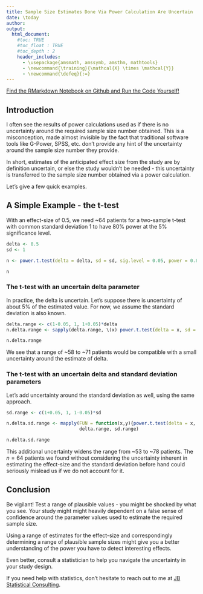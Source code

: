 ```yaml
---
title: Sample Size Estimates Done Via Power Calculation Are Uncertain
date: \today
author:
output:
  html_document:
    #toc: TRUE
    #toc_float : TRUE
    #toc_depth : 2
    header_includes:
      - \usepackage{amsmath, amssymb, amsthm, mathtools}
      - \newcommand{\training}{\mathcal{X} \times \mathcal{Y}}
      - \newcommand{\defeq}{:=}
---
```

[Find the RMarkdown Notebook on Github and Run the Code Yourself!](https://github.com/JB-Statistical-Consulting/biostatistics/tree/main/biostatistics.ca)

\newpage

## Introduction

I often see the results of power calculations used as if there is no uncertainty around the required sample size number obtained. This is a misconception, made almost invisible by the fact that traditional software tools like G-Power, SPSS, etc. don't provide any hint of the uncertainty around the sample size number they provide.

In short, estimates of the anticipated effect size from the study are by definition uncertain, or else the study wouldn't be needed - this uncertainty is transferred to the sample size number obtained via a power calculation.

Let's give a few quick examples.

## A Simple Example - the t-test

With an effect-size of 0.5, we need ~64 patients for a two-sample t-test with common standard deviation 1 to have 80% power at the 5% significance level.

```r
delta <- 0.5
sd <- 1

n <- power.t.test(delta = delta, sd = sd, sig.level = 0.05, power = 0.8)$n

n
```
### The t-test with an uncertain delta parameter

In practice, the delta is uncertain. Let's suppose there is uncertainty of about 5\% of the estimated value. For now, we assume the standard deviation is also known.

```r
delta.range <- c(1-0.05, 1, 1+0.05)*delta
n.delta.range <- sapply(delta.range, \(x) power.t.test(delta = x, sd = sd, sig.level = 0.05, power = 0.8)$n)

n.delta.range
```
We see that a range of ~58 to ~71 patients would be compatible with a small uncertainty around the estimate of delta.

### The t-test with an uncertain delta and standard deviation parameters

Let's add uncertainty around the standard deviation as well, using the same approach.

```r
sd.range <- c(1+0.05, 1, 1-0.05)*sd

n.delta.sd.range <- mapply(FUN = function(x,y){power.t.test(delta = x, sd = y, sig.level = 0.05, power = 0.8)$n},
                           delta.range, sd.range)

n.delta.sd.range
```
This additional uncertainty widens the range from ~53 to ~78 patients. The $n=64$ patients we found without considering the uncertainty inherent in estimating the effect-size and the standard deviation before hand could seriously mislead us if we do not account for it. 

## Conclusion

Be vigilant! Test a range of plausible values - you might be shocked by what you see. Your study might might heavily dependent on a false sense of confidence around the parameter values used to estimate the required sample size. 

Using a range of estimates for the effect-size and correspondingly determining a range of plausible sample sizes might give you a better understanding of the power you have to detect interesting effects.

Even better, consult a statistician to help you navigate the uncertainty in your study design. 

If you need help with statistics, don't hesitate to reach out to me at [JB Statistical Consulting](www.justinbelair.ca).

